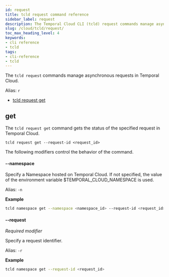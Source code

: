 ```yaml
---
id: request
title: tcld request command reference
sidebar_label: request
description: The Temporal Cloud CLI (tcld) request commands manage asynchronous requests in Temporal Cloud.
slug: /cloud/tcld/request/
toc_max_heading_level: 4
keywords:
- cli reference
- tcld
tags:
- cli-reference
- tcld
---
```


<!-- THIS FILE IS GENERATED. DO NOT EDIT THIS FILE DIRECTLY -->

The `tcld request` commands manage asynchronous requests in Temporal Cloud.

Alias: `r`

- [tcld request get](#get)

## get

The `tcld request get` command gets the status of the specified request in Temporal Cloud.

`tcld request get --request-id <request_id>`

The following modifiers control the behavior of the command.

#### --namespace

Specify a Namespace hosted on Temporal Cloud. If not specified, the value of the environment variable $TEMPORAL_CLOUD_NAMESPACE is used.

Alias: `-n`

**Example**

```bash
tcld namespace get --namespace <namespace_id> --request-id <request_id>
```

#### --request

_Required modifier_

Specify a request identifier.

Alias: `-r`

**Example**

```bash
tcld namespace get --request-id <request_id>
```

